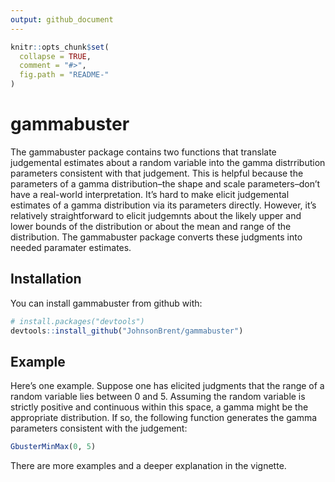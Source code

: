 ```yaml
---
output: github_document
---
```


<!-- README.md is generated from README.Rmd. Please edit that file -->

```r
knitr::opts_chunk$set(
  collapse = TRUE,
  comment = "#>",
  fig.path = "README-"
)
```

# gammabuster

The gammabuster package contains two functions that translate judgemental estimates about a random variable into the gamma distrribution parameters consistent with that judgement. This is helpful because the parameters of a gamma distribution--the shape and scale parameters--don't have a real-world interpretation. It's hard to make elicit judgemental estimates of a gamma distribution via its parameters directly. However, it's relatively straightforward to elicit judgemnts about the likely upper and lower bounds of the distribution or about the mean and range of the distribution. The gammabuster package converts these judgments into needed paramater estimates.

## Installation

You can install gammabuster from github with:

```r
# install.packages("devtools")
devtools::install_github("JohnsonBrent/gammabuster")
```

## Example

Here's one example. Suppose one has elicited judgments that the range of a random variable lies between 0 and 5. Assuming the random variable is strictly positive and continuous within this space, a gamma might be the appropriate distribution. If so, the following function generates the gamma parameters consistent with the judgement:

```r
GbusterMinMax(0, 5)
```

There are more examples and a deeper explanation in the vignette. 

